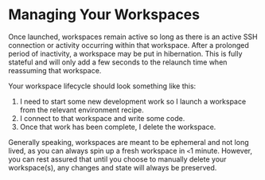 <h1>Managing Your Workspaces</h1>
<p>
  Once launched, workspaces remain active so long as there is an active SSH connection or activity
  occurring within that workspace. After a prolonged period of inactivity, a workspace may be put in
  hibernation. This is fully stateful and will only add a few seconds to the relaunch time when
  reassuming that workspace.
</p>
<p>Your workspace lifecycle should look something like this:</p>
<ol>
  <li>
    I need to start some new development work so I launch a workspace from the relevant environment
    recipe.
  </li>
  <li>I connect to that workspace and write some code.</li>
  <li>Once that work has been complete, I delete the workspace.</li>
</ol>
<p>
  Generally speaking, workspaces are meant to be ephemeral and not long lived, as you can always
  spin up a fresh workspace in <code>&#x3C;</code>1 minute. However, you can rest assured that until
  you choose to manually delete your workspace(s), any changes and state will always be preserved.
</p>
